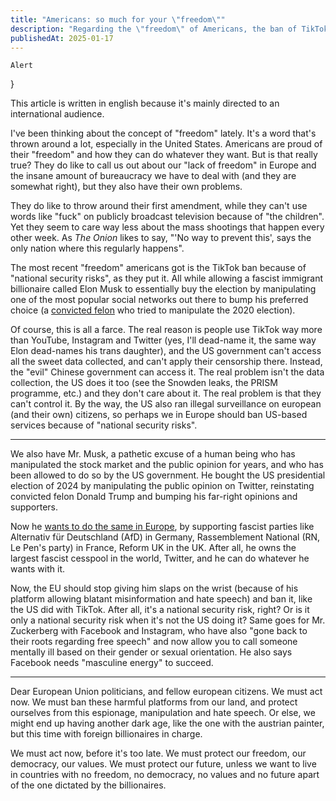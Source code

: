 ```yaml
---
title: "Americans: so much for your \"freedom\""
description: "Regarding the \"freedom\" of Americans, the ban of TikTok, and whether Europe should follow suit"
publishedAt: 2025-01-17
---
```



    Alert
}

<Alert type="note">
    This article is written in english because it's mainly directed to an international audience.
</Alert>

I've been thinking about the concept of "freedom" lately. It's a word that's thrown around a lot, especially in the United States. Americans are proud of their "freedom" and how they can do whatever they want. But is that really true? They do like to call us out about our "lack of freedom" in Europe and the insane amount of bureaucracy we have to deal with (and they are somewhat right), but they also have their own problems.

They do like to throw around their first amendment, while they can't use words like "fuck" on publicly broadcast television because of "the children". Yet they seem to care way less about the mass shootings that happen every other week. As _The Onion_ likes to say, "'No way to prevent this', says the only nation where this regularly happens".

The most recent "freedom" americans got is the TikTok ban because of "national security risks", as they put it. All while allowing a fascist immigrant billionaire called Elon Musk to essentially buy the election by manipulating one of the most popular social networks out there to bump his preferred choice (a [convicted felon](https://www.bbc.com/news/articles/c2qqnxnwl7wo) who tried to manipulate the 2020 election).

Of course, this is all a farce. The real reason is people use TikTok way more than YouTube, Instagram and Twitter (yes, I'll dead-name it, the same way Elon dead-names his trans daughter), and the US government can't access all the sweet data collected, and can't apply their censorship there. Instead, the "evil" Chinese government can access it. The real problem isn't the data collection, the US does it too (see the Snowden leaks, the PRISM programme, etc.) and they don't care about it. The real problem is that they can't control it. By the way, the US also ran illegal surveillance on european (and their own) citizens, so perhaps we in Europe should ban US-based services because of "national security risks".

---

We also have Mr. Musk, a pathetic excuse of a human being who has manipulated the stock market and the public opinion for years, and who has been allowed to do so by the US government. He bought the US presidential election of 2024 by manipulating the public opinion on Twitter, reinstating convicted felon Donald Trump and bumping his far-right opinions and supporters.

Now he [wants to do the same in Europe](https://eu.usatoday.com/story/news/world/2025/01/08/elon-musk-european-politics/77503561007/), by supporting fascist parties like Alternativ für Deutschland (AfD) in Germany, Rassemblement National (RN, Le Pen's party) in France, Reform UK in the UK. After all, he owns the largest fascist cesspool in the world, Twitter, and he can do whatever he wants with it.

Now, the EU should stop giving him slaps on the wrist (because of his platform allowing blatant misinformation and hate speech) and ban it, like the US did with TikTok. After all, it's a national security risk, right? Or is it only a national security risk when it's not the US doing it? Same goes for Mr. Zuckerberg with Facebook and Instagram, who have also "gone back to their roots regarding free speech" and now allow you to call someone mentally ill based on their gender or sexual orientation. He also says Facebook needs "masculine energy" to succeed.

---

Dear European Union politicians, and fellow european citizens. We must act now. We must ban these harmful platforms from our land, and protect ourselves from this espionage, manipulation and hate speech. Or else, we might end up having another dark age, like the one with the austrian painter, but this time with foreign billionaires in charge.

We must act now, before it's too late. We must protect our freedom, our democracy, our values. We must protect our future, unless we want to live in countries with no freedom, no democracy, no values and no future apart of the one dictated by the billionaires.
